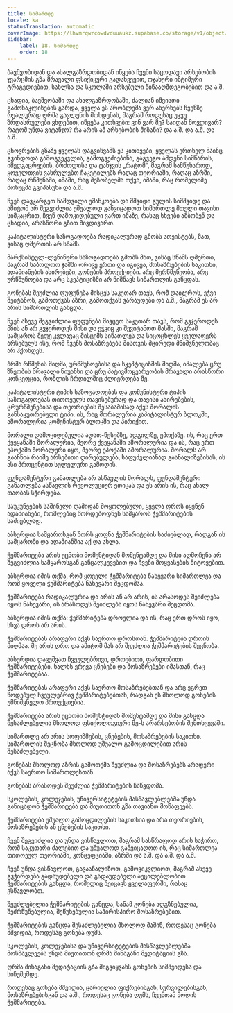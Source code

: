 ```yaml
---
title: სიმართლე
locale: ka
statusTranslation: automatic
coverImage: https://lhvmrqwrcowdvduuaukz.supabase.co/storage/v1/object/public/strapi-uploads/small_cover-educacion-fundamental.webp-2d51a7828a2b1309555be27f7e2a61a0.webp
sidebar:
    label: 18. სიმართლე
    order: 18
---
```

ბავშვობიდან და ახალგაზრდობიდან იწყება ჩვენი საცოდავი არსებობის ჯვარცმის გზა მრავალი ფსიქიკური გადახვევით, ოჯახური ინტიმური ტრაგედიებით, სახლსა და სკოლაში არსებული წინააღმდეგობებით და ა.შ.

ცხადია, ბავშვობაში და ახალგაზრდობაში, ძალიან იშვიათი გამონაკლისების გარდა, ყველა ეს პრობლემა ვერ ახერხებს ჩვენზე რეალურად ღრმა გავლენის მოხდენას, მაგრამ როდესაც უკვე ზრდასრულები ვხდებით, იწყება კითხვები: ვინ ვარ მე? საიდან მოვდივარ? რატომ უნდა ვიტანჯო? რა არის ამ არსებობის მიზანი? და ა.შ. და ა.შ. და ა.შ.

ცხოვრების გზაზე ყველას დაგვისვამს ეს კითხვები, ყველას ერთხელ მაინც გვინდოდა გამოგვეკვლია, გამოგვეძიებინა, გაგვეგო ამდენი სიმწარის, იმედგაცრუების, ბრძოლისა და ტანჯვის „რატომ“, მაგრამ სამწუხაროდ, ყოველთვის ვასრულებთ ჩაკეტილებს რაღაც თეორიაში, რაღაც აზრში, რაღაც რწმენაში, იმაში, რაც მეზობელმა თქვა, იმაში, რაც რომელიმე მოხუცმა გვიპასუხა და ა.შ.

ჩვენ დავკარგეთ ნამდვილი უმანკოება და მშვიდი გულის სიმშვიდე და ამიტომ არ შეგვიძლია უშუალოდ განვიცადოთ სიმართლე მთელი თავისი სიმკაცრით, ჩვენ დამოკიდებული ვართ იმაზე, რასაც სხვები ამბობენ და ცხადია, არასწორი გზით მივდივართ.

კაპიტალისტური საზოგადოება რადიკალურად გმობს ათეისტებს, მათ, ვისაც ღმერთის არ სწამს.

მარქსისტულ-ლენინური საზოგადოება გმობს მათ, ვისაც სწამს ღმერთი, მაგრამ საბოლოო ჯამში ორივე ერთი და იგივეა, მოსაზრებების საკითხი, ადამიანების ახირებები, გონების პროექციები. არც მერწმუნეობა, არც ურწმუნოება და არც სკეპტიციზმი არ ნიშნავს სიმართლის განცდას.

გონებას შეუძლია ფუფუნება მისცეს საკუთარ თავს, რომ დაიჯეროს, ეჭვი შეიტანოს, გამოთქვას აზრი, გამოთქვას ვარაუდები და ა.შ., მაგრამ ეს არ არის სიმართლის განცდა.

ჩვენ ასევე შეგვიძლია ფუფუნება მივცეთ საკუთარ თავს, რომ გვჯეროდეს მზის ან არ გვჯეროდეს მისი და ეჭვიც კი შევიტანოთ მასში, მაგრამ სამყაროს მეფე კვლავაც მისცემს სინათლეს და სიცოცხლეს ყველაფერს არსებულს ისე, რომ ჩვენს მოსაზრებებს მისთვის მცირედი მნიშვნელობაც არ ჰქონდეს.

ბრმა რწმენის მიღმა, ურწმუნოებისა და სკეპტიციზმის მიღმა, იმალება ცრუ ზნეობის მრავალი ნიუანსი და ცრუ პატივმოყვარეობის მრავალი არასწორი კონცეფცია, რომლის ჩრდილშიც ძლიერდება მე.

კაპიტალისტური ტიპის საზოგადოებას და კომუნისტური ტიპის საზოგადოებას თითოეულს თავისებურად და თავისი ახირებების, ცრურწმენებისა და თეორიების შესაბამისად აქვს მორალის განსაკუთრებული ტიპი. ის, რაც მორალურია კაპიტალისტურ ბლოკში, ამორალურია კომუნისტურ ბლოკში და პირიქით.

მორალი დამოკიდებულია ადათ-წესებზე, ადგილზე, ეპოქაზე. ის, რაც ერთ ქვეყანაში მორალურია, მეორე ქვეყანაში ამორალურია და ის, რაც ერთ ეპოქაში მორალური იყო, მეორე ეპოქაში ამორალურია. მორალს არ გააჩნია რაიმე არსებითი ღირებულება, საფუძვლიანად გაანალიზებისას, ის ასი პროცენტით სულელური გამოდის.

ფუნდამენტური განათლება არ ასწავლის მორალს, ფუნდამენტური განათლება ასწავლის რევოლუციურ ეთიკას და ეს არის ის, რაც ახალ თაობას სჭირდება.

საუკუნეების საშინელი ღამიდან მოყოლებული, ყველა დროს იყვნენ ადამიანები, რომლებიც შორდებოდნენ სამყაროს ჭეშმარიტების საძიებლად.

აბსურდია სამყაროსგან შორს ყოფნა ჭეშმარიტების საძიებლად, რადგან ის სამყაროში და ადამიანშია აქ და ახლა.

ჭეშმარიტება არის უცნობი მომენტიდან მომენტამდე და მისი აღმოჩენა არ შეგვიძლია სამყაროსგან განცალკევებით და ჩვენი მოყვასების მიტოვებით.

აბსურდია იმის თქმა, რომ ყოველი ჭეშმარიტება ნახევარი სიმართლეა და რომ ყოველი ჭეშმარიტება ნახევარი შეცდომაა.

ჭეშმარიტება რადიკალურია და არის ან არ არის, ის არასოდეს შეიძლება იყოს ნახევარი, ის არასოდეს შეიძლება იყოს ნახევარი შეცდომა.

აბსურდია იმის თქმა: ჭეშმარიტება დროულია და ის, რაც ერთ დროს იყო, სხვა დროს არ არის.

ჭეშმარიტებას არაფერი აქვს საერთო დროსთან. ჭეშმარიტება დროის მიღმაა. მე არის დრო და ამიტომ მას არ შეუძლია ჭეშმარიტების შეცნობა.

აბსურდია დავუშვათ ჩვეულებრივი, დროებითი, ფარდობითი ჭეშმარიტებები. ხალხს ერევა ცნებები და მოსაზრებები იმასთან, რაც ჭეშმარიტებაა.

ჭეშმარიტებას არაფერი აქვს საერთო მოსაზრებებთან და არც ეგრეთ წოდებულ ჩვეულებრივ ჭეშმარიტებებთან, რადგან ეს მხოლოდ გონების უმნიშვნელო პროექციებია.

ჭეშმარიტება არის უცნობი მომენტიდან მომენტამდე და მისი განცდა შესაძლებელია მხოლოდ ფსიქოლოგიური მე-ს არარსებობის შემთხვევაში.

სიმართლე არ არის სოფიზმების, ცნებების, მოსაზრებების საკითხი. სიმართლის შეცნობა მხოლოდ უშუალო გამოცდილებით არის შესაძლებელი.

გონებას მხოლოდ აზრის გამოთქმა შეუძლია და მოსაზრებებს არაფერი აქვს საერთო სიმართლესთან.

გონებას არასოდეს შეუძლია ჭეშმარიტების ჩაწვდომა.

სკოლების, კოლეჯების, უნივერსიტეტების მასწავლებლებმა უნდა განიცადონ ჭეშმარიტება და მიუთითონ გზა თავიანთ მოწაფეებს.

ჭეშმარიტება უშუალო გამოცდილების საკითხია და არა თეორიების, მოსაზრებების ან ცნებების საკითხი.

ჩვენ შეგვიძლია და უნდა ვისწავლოთ, მაგრამ სასწრაფოდ არის საჭირო, რომ საკუთარი ძალებით და უშუალოდ განვიცადოთ ის, რაც სიმართლეა თითოეულ თეორიაში, კონცეფციაში, აზრში და ა.შ. და ა.შ. და ა.შ.

ჩვენ უნდა ვისწავლოთ, გავაანალიზოთ, გამოვიკვლიოთ, მაგრამ ასევე გვჭირდება გადაუდებელი და გადაუდებელი აუცილებლობით ჭეშმარიტების განცდა, რომელიც შეიცავს ყველაფერში, რასაც ვსწავლობთ.

შეუძლებელია ჭეშმარიტების განცდა, სანამ გონება აღგზნებულია, შეძრწუნებულია, შეწუხებულია საპირისპირო მოსაზრებებით.

ჭეშმარიტების განცდა შესაძლებელია მხოლოდ მაშინ, როდესაც გონება მშვიდია, როდესაც გონება დუმს.

სკოლების, კოლეჯებისა და უნივერსიტეტების მასწავლებლებმა მოსწავლეებს უნდა მიუთითონ ღრმა შინაგანი მედიტაციის გზა.

ღრმა შინაგანი მედიტაციის გზა მიგვიყვანს გონების სიმშვიდესა და სიჩუმემდე.

როდესაც გონება მშვიდია, ცარიელია ფიქრებისგან, სურვილებისგან, მოსაზრებებისგან და ა.შ., როდესაც გონება დუმს, ჩვენთან მოდის ჭეშმარიტება.

